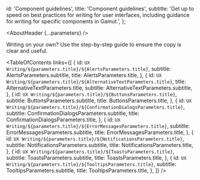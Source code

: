 


  id: 'Component guidelines',
  title: 'Component guidelines',
  subtitle:
    'Get up to speed on best practices for writing for user interfaces, including guidance for writing for specific components in Gamut.',
};

<Meta title="UX Writing/Component guidelines/About" />

<AboutHeader {...parameters} />

Writing on your own? Use the <LinkTo id="UX Writing/DIY UX writing in 8 steps">step-by-step guide</LinkTo> to ensure the copy is clear and useful.

<TableOfContents
  links={[
    {
      id: `UX Writing/${parameters.title}/${AlertsParameters.title}`,
      subtitle: AlertsParameters.subtitle,
      title: AlertsParameters.title,
    },
    {
      id: `UX Writing/${parameters.title}/${AlternativeTextParameters.title}`,
      title: AlternativeTextParameters.title,
      subtitle: AlternativeTextParameters.subtitle,
    },
    {
      id: `UX Writing/${parameters.title}/${ButtonsParameters.title}`,
      subtitle: ButtonsParameters.subtitle,
      title: ButtonsParameters.title,
    },
    {
      id: `UX Writing/${parameters.title}/${ConfirmationDialogsParameters.title}`,
      subtitle: ConfirmationDialogsParameters.subtitle,
      title: ConfirmationDialogsParameters.title,
    },
    {
      id: `UX Writing/${parameters.title}/${ErrorMessagesParameters.title}`,
      subtitle: ErrorMessagesParameters.subtitle,
      title: ErrorMessagesParameters.title,
    },
    {
      id: `UX Writing/${parameters.title}/${NotificationsParameters.title}`,
      subtitle: NotificationsParameters.subtitle,
      title: NotificationsParameters.title,
    },
    {
      id: `UX Writing/${parameters.title}/${ToastsParameters.title}`,
      subtitle: ToastsParameters.subtitle,
      title: ToastsParameters.title,
    },
    {
      id: `UX Writing/${parameters.title}/${TooltipsParameters.title}`,
      subtitle: TooltipsParameters.subtitle,
      title: TooltipsParameters.title,
    },
  ]}
/>
